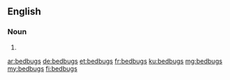 ==English==

===Noun===
{{head|en|plural}}

# {{plural of|bedbug|lang=en}}

[[ar:bedbugs]]
[[de:bedbugs]]
[[et:bedbugs]]
[[fr:bedbugs]]
[[ku:bedbugs]]
[[mg:bedbugs]]
[[my:bedbugs]]
[[fi:bedbugs]]